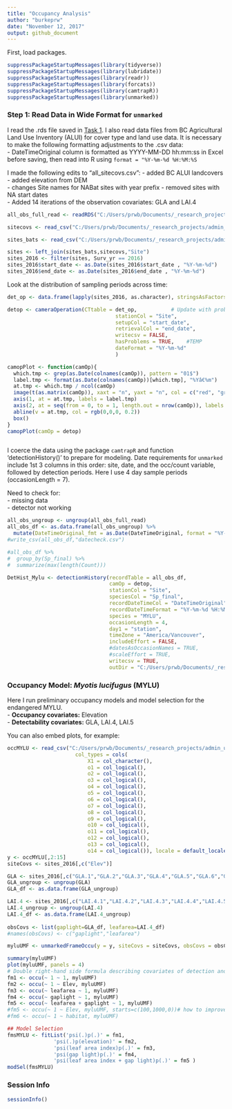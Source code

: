 ```yaml
---
title: "Occupancy Analysis"
author: "burkeprw"
date: "November 12, 2017"
output: github_document
---
```


First, load packages.

```r
suppressPackageStartupMessages(library(tidyverse))
suppressPackageStartupMessages(library(lubridate))
suppressPackageStartupMessages(library(readr))
suppressPackageStartupMessages(library(forcats))
suppressPackageStartupMessages(library(camtrapR))
suppressPackageStartupMessages(library(unmarked))
```


### Step 1: Read Data in Wide Format for `unmarked`  

I read the .rds file saved in [Task 1](https://github.com/burkeprw/rsh_zool500_bats/blob/master/r_scripts/t1_tidydata/ghd01_tidydata.md). I also read data files from BC Agricultural Land Use Inventory (ALUI) for cover type and land use data. It is necessary to make the following formatting adjustments to the .csv data:  
- DateTimeOriginal column is formatted as YYYY-MM-DD hh:mm:ss in Excel before saving, then read into R using `format = "%Y-%m-%d %H:%M:%S`  

I made the following edits to "all_sitecovs.csv":
- added BC ALUI landcovers   
- added elevation from DEM   
- changes Site names for NABat sites with year prefix
- removed sites with NA start dates   
- Added 14 iterations of the observation covariates: GLA and LAI.4   

```r

all_obs_full_read <- readRDS("C:/Users/prwb/Documents/_research_projects/admin_ubc_msc/_courses_wkshp/zool500_directedstudies/deliverables/00_github_zool500_bats/r_output/all_obs_comp.rds")

sitecovs <- read_csv("C:/Users/prwb/Documents/_research_projects/admin_ubc_msc/_courses_wkshp/zool500_directedstudies/deliverables/00_github_zool500_bats/data_copy/all_sitecovs.csv")

sites_bats <- read_csv("C:/Users/prwb/Documents/_research_projects/admin_ubc_msc/_courses_wkshp/zool500_directedstudies/deliverables/00_github_zool500_bats/r_output/dat_allsites.csv")

sites <- left_join(sites_bats,sitecovs,"Site")
sites_2016 <- filter(sites, Surv_yr == 2016)
sites_2016$start_date <- as.Date(sites_2016$start_date , "%Y-%m-%d")
sites_2016$end_date <- as.Date(sites_2016$end_date , "%Y-%m-%d")

```

Look at the distribution of sampling periods across time:   

```r

det_op <- data.frame(lapply(sites_2016, as.character), stringsAsFactors=FALSE)

detop <- cameraOperation(CTtable = det_op,           # Update with problems
                                   stationCol = "Site",
                                   setupCol = "start_date",
                                   retrievalCol = "end_date",
                                   writecsv = FALSE,
                                   hasProblems = TRUE,    #TEMP     
                                   dateFormat = "%Y-%m-%d"
                                   )

camopPlot <- function(camOp){
  which.tmp <- grep(as.Date(colnames(camOp)), pattern = "01$")
  label.tmp <- format(as.Date(colnames(camOp))[which.tmp], "%Yâ€%m")
  at.tmp <- which.tmp / ncol(camOp)
  image(t(as.matrix(camOp)), xaxt = "n", yaxt = "n", col = c("red", "grey70"))
  axis(1, at = at.tmp, labels = label.tmp)
  axis(2, at = seq(from = 0, to = 1, length.out = nrow(camOp)), labels = rownames(camOp), las = 1)
  abline(v = at.tmp, col = rgb(0,0,0, 0.2))
  box()
}
camopPlot(camOp = detop)



```


I coerce the data using the package `camtrapR` and function 'detectionHistory()' to prepare for modeling. Date requirements for `unmarked` include 1st 3 columns in this order: site, date, and the occ/count variable, followed by detection periods. Here I use 4 day sample periods (occasionLength = 7).   

Need to check for:   
- missing data   
- detector not working   

```r

all_obs_ungroup <- ungroup(all_obs_full_read)
all_obs_df <- as.data.frame(all_obs_ungroup) %>%
  mutate(DateTimeOriginal_fmt = as.Date(DateTimeOriginal, format = "%Y-%m-%d %H:%M:%S"))
#write_csv(all_obs_df,"datecheck.csv")

#all_obs_df %>%
#  group_by(Sp_final) %>%
#  summarize(max(length(Count)))

DetHist_Mylu <- detectionHistory(recordTable = all_obs_df,
                                 camOp = detop,
                                 stationCol = "Site",
                                 speciesCol = "Sp_final",
                                 recordDateTimeCol = "DateTimeOriginal",
                                 recordDateTimeFormat = "%Y-%m-%d %H:%M:%S",
                                 species = "MYLU",
                                 occasionLength = 4,
                                 day1 = "station",
                                 timeZone = "America/Vancouver",
                                 includeEffort = FALSE,
                                 #datesAsOccasionNames = TRUE,
                                 #scaleEffort = TRUE,
                                 writecsv = TRUE,
                                 outDir = "C:/Users/prwb/Documents/_research_projects/admin_ubc_msc/_courses_wkshp/zool500_directedstudies/deliverables/00_github_zool500_bats/r_output/rDetHist")

```

### Occupancy Model: ___Myotis lucifugus___ (MYLU)

Here I run preliminary occupancy models and model selection for the endangered MYLU.   
- **Occupancy covariates:** Elevation   
- **Detectability covariates:** GLA, LAI.4, LAI.5   

You can also embed plots, for example:

```r
occMYLU <- read_csv("C:/Users/prwb/Documents/_research_projects/admin_ubc_msc/_courses_wkshp/zool500_directedstudies/deliverables/00_github_zool500_bats/r_output/rDetHist/DetHist_MYLU.csv", col_names = TRUE, 
                      col_types = cols(
                          X1 = col_character(),
                          o1 = col_logical(),
                          o2 = col_logical(),
                          o3 = col_logical(),
                          o4 = col_logical(),
                          o5 = col_logical(),
                          o6 = col_logical(),
                          o7 = col_logical(),
                          o8 = col_logical(),
                          o9 = col_logical(),
                          o10 = col_logical(),
                          o11 = col_logical(), 
                          o12 = col_logical(),
                          o13 = col_logical(),
                          o14 = col_logical()), locale = default_locale(), na = c("", "NA"))
y <- occMYLU[,2:15]
siteCovs <- sites_2016[,c("Elev")]

GLA <- sites_2016[,c("GLA.1","GLA.2","GLA.3","GLA.4","GLA.5","GLA.6","GLA.7","GLA.8","GLA.9","GLA.10","GLA.11","GLA.12","GLA.13","GLA.14")]
GLA_ungroup <- ungroup(GLA)
GLA_df <- as.data.frame(GLA_ungroup)

LAI.4 <- sites_2016[,c("LAI.4.1","LAI.4.2","LAI.4.3","LAI.4.4","LAI.4.5","LAI.4.6","LAI.4.7","LAI.4.8","LAI.4.9","LAI.4.10","LAI.4.11","LAI.4.12","LAI.4.13","LAI.4.14")]
LAI.4_ungroup <- ungroup(LAI.4)
LAI.4_df <- as.data.frame(LAI.4_ungroup)
                       
obsCovs <- list(gaplight=GLA_df, leafarea=LAI.4_df)
#names(obsCovs) <- c("gaplight","leafarea")

myluUMF <- unmarkedFrameOccu(y = y, siteCovs = siteCovs, obsCovs = obsCovs)

summary(myluUMF)
plot(myluUMF, panels = 4)
# Double right-hand side formula describing covariates of detection and occupancy in that order
fm1 <- occu(~ 1 ~ 1, myluUMF)
fm2 <- occu(~ 1 ~ Elev, myluUMF)
fm3 <- occu(~ leafarea ~ 1, myluUMF)
fm4 <- occu(~ gaplight ~ 1, myluUMF)
fm5 <- occu(~ leafarea + gaplight ~ 1, myluUMF)
#fm5 <- occu(~ 1 ~ Elev, myluUMF, starts=c(100,1000,0))# how to improve starting values?
#fm6 <- occu(~ 1 ~ habitat, myluUMF)

## Model Selection
fmsMYLU <- fitList('psi(.)p(.)' = fm1,
               'psi(.)p(elevation)' = fm2,
               'psi(leaf area index)p(.)' = fm3,
               'psi(gap light)p(.)' = fm4,
               'psi(leaf area index + gap light)p(.)' = fm5 )
modSel(fmsMYLU)

```


### Session Info

```r
sessionInfo()
```


